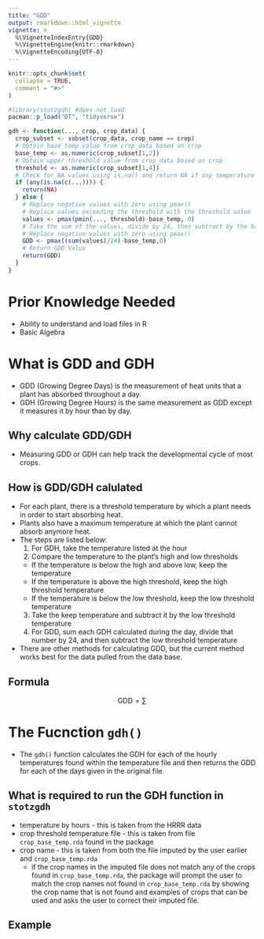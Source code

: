 ```yaml
---
title: "GDD"
output: rmarkdown::html_vignette
vignette: >
  %\VignetteIndexEntry{GDD}
  %\VignetteEngine{knitr::rmarkdown}
  %\VignetteEncoding{UTF-8}
---
```


```r
knitr::opts_chunk$set(
  collapse = TRUE,
  comment = "#>"
)
```

```r
#library(stotzgdh) #does not load
pacman::p_load("DT", "tidyverse")
```


```r
gdh <- function(..., crop, crop_data) {
  crop_subset <- subset(crop_data, crop_name == crop)
  # Obtain base temp value from crop_data based on crop
  base_temp <- as.numeric(crop_subset[1,2])
  # Obtain upper threshold value from crop_data based on crop
  threshold <- as.numeric(crop_subset[1,4])
  # Check for NA values using is.na() and return NA if any temperature values are missing
  if (any(is.na(c(...)))) {
    return(NA)
  } else {
    # Replace negative values with zero using pmax()
    # Replace values exceeding the threshold with the threshold value
    values <- pmax(pmin(..., threshold)-base_temp, 0)
    # Take the sum of the values, divide by 24, then subtract by the base temp value
    # Replace negative values with zero using pmax()
    GDD <- pmax((sum(values)/24)-base_temp,0)
    # Return GDD Value
    return(GDD)
  }
}
```

# Prior Knowledge Needed

* Ability to understand and load files in R
* Basic Algebra

# What is GDD and GDH

* GDD (Growing Degree Days) is the measurement of heat units that a plant has absorbed throughout a day. 
* GDH (Growing Degree Hours) is the same measurement as GDD except it measures it by hour than by day.

## Why calculate GDD/GDH

* Measuring GDD or GDH can help track the developmental cycle of most crops. 

## How is GDD/GDH calulated

* For each plant, there is a threshold temperature by which a plant needs in order to start absorbing heat.
* Plants also have a maximum temperature at which the plant cannot absorb anymore heat.
* The steps are listed below:
  1. For GDH, take the temperature listed at the hour
  2. Compare the temperature to the plant's high and low thresholds
    - If the temperature is below the high and above low, keep the temperature
    - If the temperature is above the high threshold, keep the high threshold temperature
    - If the temperature is below the low threshold, keep the low threshold temperature
  3. Take the keep temperature and subtract it by the low threshold temperature
  4. For GDD, sum each GDH calculated during the day, divide that number by 24, and then subtract the low threshold temperature
* There are other methods for calculating GDD, but the current method works best for the data pulled from the data base.

## Formula 

$$
\text{GDD} = \sum{} 
$$

# The Fucnction `gdh()`

* The `gdh()` function calculates the GDH for each of the hourly temperatures found within the temperature file and then returns the GDD for each of the days given in the original file.

## What is required to run the GDH function in `stotzgdh` 

* temperature by hours - this is taken from the HRRR data
* crop threshold temperature file - this is taken from file `crop_base_temp.rda` found in the package
* crop name - this is taken from both the file imputed by the user earlier and `crop_base_temp.rda`
  - if the crop names in the imputed file does not match any of the crops found in `crop_base_temp.rda`, the package  will prompt the user to match the crop names not found in `crop_base_temp.rda` by showing the crop name that is not found and examples of crops that can be used and asks the user to correct their imputed file. 

## Example
